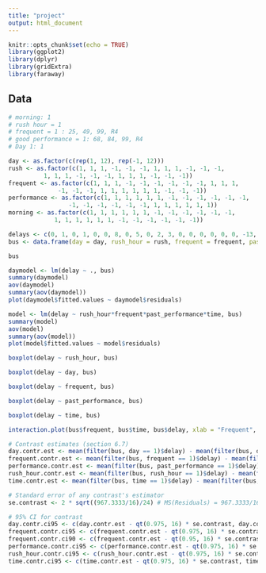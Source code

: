 ---
title: "project"
output: html_document
---

```{r setup, include=FALSE}
knitr::opts_chunk$set(echo = TRUE)
library(ggplot2)
library(dplyr)
library(gridExtra)
library(faraway)
```

## Data
```{r }
# morning: 1
# rush hour = 1
# frequent = 1 : 25, 49, 99, R4
# good performance = 1: 68, 84, 99, R4
# Day 1: 1

day <- as.factor(c(rep(1, 12), rep(-1, 12)))
rush <- as.factor(c(1, 1, 1, -1, -1, -1, 1, 1, 1, -1, -1, -1, 
          1, 1, 1, -1, -1, -1, 1, 1, 1, -1, -1, -1))
frequent <- as.factor(c(1, 1, 1, -1, -1, -1, -1, -1, -1, 1, 1, 1,
              -1, -1, -1, 1, 1, 1, 1, 1, 1, -1, -1, -1))
performance <- as.factor(c(1, 1, 1, 1, 1, 1, -1, -1, -1, -1, -1, -1, 
                 -1, -1, -1, -1, -1, -1, 1, 1, 1, 1, 1, 1))
morning <- as.factor(c(1, 1, 1, 1, 1, 1, -1, -1, -1, -1, -1, -1, 
             1, 1, 1, 1, 1, 1, -1, -1, -1, -1, -1, -1))

delays <- c(0, 1, 0, 1, 0, 0, 8, 0, 5, 0, 2, 3, 0, 0, 0, 0, 0, 0, -13, -2, -10, 36, 0, 0)
bus <- data.frame(day = day, rush_hour = rush, frequent = frequent, past_performance = performance, time = morning, delay = delays)

bus
```

```{r}
daymodel <- lm(delay ~ ., bus)
summary(daymodel)
aov(daymodel)
summary(aov(daymodel))
plot(daymodel$fitted.values ~ daymodel$residuals)
```

```{r}

model <- lm(delay ~ rush_hour*frequent*past_performance*time, bus)
summary(model)
aov(model)
summary(aov(model))
plot(model$fitted.values ~ model$residuals)

```

```{r}


boxplot(delay ~ rush_hour, bus)

boxplot(delay ~ day, bus)

boxplot(delay ~ frequent, bus)

boxplot(delay ~ past_performance, bus)

boxplot(delay ~ time, bus)

interaction.plot(bus$frequent, bus$time, bus$delay, xlab = "Frequent", ylab = "Average Delay (minutes)", trace.label = "Time of Day")
```

```{r}
# Contrast estimates (section 6.7)
day.contr.est <- mean(filter(bus, day == 1)$delay) - mean(filter(bus, day == -1)$delay)
frequent.contr.est <- mean(filter(bus, frequent == 1)$delay) - mean(filter(bus, frequent == -1)$delay)
performance.contr.est <- mean(filter(bus, past_performance == 1)$delay) - mean(filter(bus, past_performance == -1)$delay)
rush_hour.contr.est <- mean(filter(bus, rush_hour == 1)$delay) - mean(filter(bus, rush_hour == -1)$delay)
time.contr.est <- mean(filter(bus, time == 1)$delay) - mean(filter(bus, time == -1)$delay)

# Standard error of any contrast's estimator
se.contrast <- 2 * sqrt((967.3333/16)/24) # MS(Residuals) = 967.3333/16 from aov(model) above

# 95% CI for contrast
day.contr.ci95 <- c(day.contr.est - qt(0.975, 16) * se.contrast, day.contr.est + qt(0.975, 16) * se.contrast)
frequent.contr.ci95 <- c(frequent.contr.est - qt(0.975, 16) * se.contrast, frequent.contr.est + qt(0.975, 16) * se.contrast)
frequent.contr.ci90 <- c(frequent.contr.est - qt(0.95, 16) * se.contrast, frequent.contr.est + qt(0.95, 16) * se.contrast)
performance.contr.ci95 <- c(performance.contr.est - qt(0.975, 16) * se.contrast, performance.contr.est + qt(0.975, 16) * se.contrast)
rush_hour.contr.ci95 <- c(rush_hour.contr.est - qt(0.975, 16) * se.contrast, rush_hour.contr.est + qt(0.975, 16) * se.contrast)
time.contr.ci95 <- c(time.contr.est - qt(0.975, 16) * se.contrast, time.contr.est + qt(0.975, 16) * se.contrast)
```
